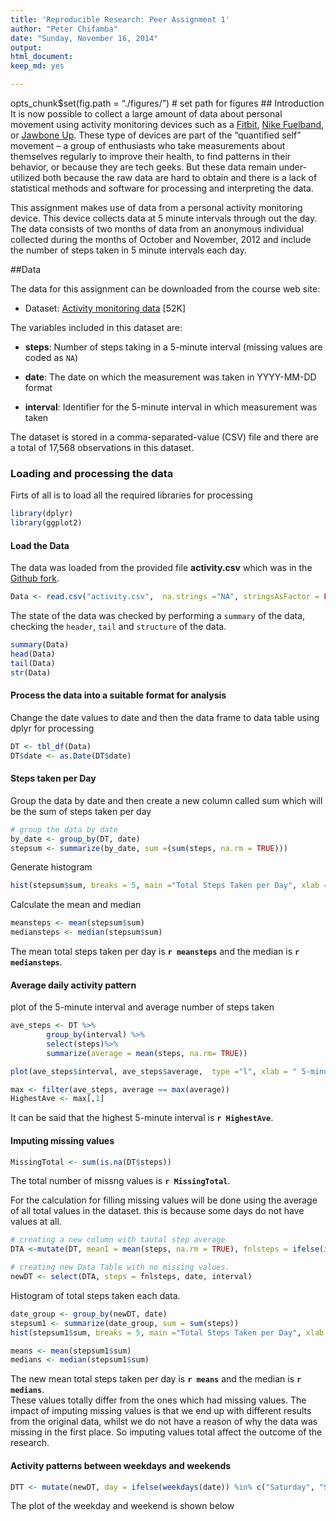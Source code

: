 ```yaml
---
title: 'Reproducible Research: Peer Assignment 1'
author: "Peter Chifamba"
date: "Sunday, November 16, 2014"
output:
html_document:
keep_md: yes

---
```

opts_chunk$set(fig.path = "./figures/") # set path for figures
## Introduction
It is now possible to collect a large amount of data about personal
movement using activity monitoring devices such as a
[Fitbit](http://www.fitbit.com), [Nike
Fuelband](http://www.nike.com/us/en_us/c/nikeplus-fuelband), or
[Jawbone Up](https://jawbone.com/up). These type of devices are part of
the "quantified self" movement -- a group of enthusiasts who take
measurements about themselves regularly to improve their health, to
find patterns in their behavior, or because they are tech geeks. But
these data remain under-utilized both because the raw data are hard to
obtain and there is a lack of statistical methods and software for
processing and interpreting the data.

This assignment makes use of data from a personal activity monitoring
device. This device collects data at 5 minute intervals through out the
day. The data consists of two months of data from an anonymous
individual collected during the months of October and November, 2012
and include the number of steps taken in 5 minute intervals each day.

##Data

The data for this assignment can be downloaded from the course web
site:

* Dataset: [Activity monitoring data](https://d396qusza40orc.cloudfront.net/repdata%2Fdata%2Factivity.zip) [52K]

The variables included in this dataset are:

* **steps**: Number of steps taking in a 5-minute interval (missing
values are coded as `NA`)

* **date**: The date on which the measurement was taken in YYYY-MM-DD
format

* **interval**: Identifier for the 5-minute interval in which
measurement was taken




The dataset is stored in a comma-separated-value (CSV) file and there
are a total of 17,568 observations in this
dataset.  

### Loading and processing the data
Firts of all is to load all the required libraries for processing
```r
library(dplyr)
library(ggplot2)
```
#### Load the Data
The data was loaded from the provided file **activity.csv** which was in the [Github fork](http://github.com/rdpeng/RepData_PeerAssessment1).
```r
Data <- read.csv("activity.csv",  na.strings ="NA", stringsAsFactor = FALSE)
```

The state of the data was checked by performing a `summary` of the data, checking the `header`, `tail` and `structure` of the data.

```r
summary(Data)
head(Data)
tail(Data)
str(Data)
```
#### Process the data into a suitable format for analysis 
Change the date values to date and then the data frame to data table using dplyr for processing

``` r
DT <- tbl_df(Data)
DT$date <- as.Date(DT$date)
```    
#### Steps taken per Day
Group the data by date and then create a new column called sum which will be the sum of steps taken per day
```r
# group the data by date
by_date <- group_by(DT, date)
stepsum <- summarize(by_date, sum =(sum(steps, na.rm = TRUE)))
```
Generate histogram
```r

hist(stepsum$sum, breaks = 5, main ="Total Steps Taken per Day", xlab =" Steps taken", col = "green")
```
Calculate the mean and median
```r
meansteps <- mean(stepsum$sum)
mediansteps <- median(stepsum$sum)
```

The mean total steps taken per day is **`r meansteps`** and the median is **`r mediansteps`**.  

#### Average daily activity pattern
plot of the  5-minute interval and average number of steps taken

```r

ave_steps <- DT %>%
        group_by(interval) %>%
        select(steps)%>%
        summarize(average = mean(steps, na.rm= TRUE)) 

plot(ave_steps$interval, ave_steps$average,  type ="l", xlab = " 5-minute Steps Intervals", ylab ="Average steps", main = "Average Daily Activity", col ="blue")
```
```r
max <- filter(ave_steps, average == max(average))
HighestAve <- max[,1]
```  
It can be said that the highest 5-minute interval is **`r HighestAve`**.  

#### Imputing missing values
``` r
MissingTotal <- sum(is.na(DT$steps))
```  
The total number of missng values is **`r MissingTotal`**.  
  
    
For the calculation for filling missing values will be done using the average of all total values in the dataset. this is because some days do not have values at all.  
  
```r
# creating a new column with taotal step average
DTA <-mutate(DT, meanI = mean(steps, na.rm = TRUE), fnlsteps = ifelse(is.na(steps),meanI, steps))
```
```r
# creating new Data Table with no missing values.
newDT <- select(DTA, steps = fnlsteps, date, interval)
```
Histogram of total steps taken each data.
```r
date_group <- group_by(newDT, date)
stepsum1 <- summarize(date_group, sum = sum(steps))
hist(stepsum1$sum, breaks = 5, main ="Total Steps Taken per Day", xlab =" Steps taken", col = "blue")
```  
```r
means <- mean(stepsum1$sum)
medians <- median(stepsum1$sum)
```
The new mean total steps taken per day is **`r means`** and the median is **`r medians`**.    
These values totally differ from the ones which had missing values. The impact of imputing missing values is that we end up with different results from the original data, whilst we do not have a reason of why the data was missing in the first place. So imputing values total affect the outcome of the research.  

#### Activity patterns between weekdays and weekends
```r
DTT <- mutate(newDT, day = ifelse(weekdays(date)) %in% c("Saturday", "Sunday"), "Weekend", "Weekday")
```

The plot of the weekday and weekend is shown below
